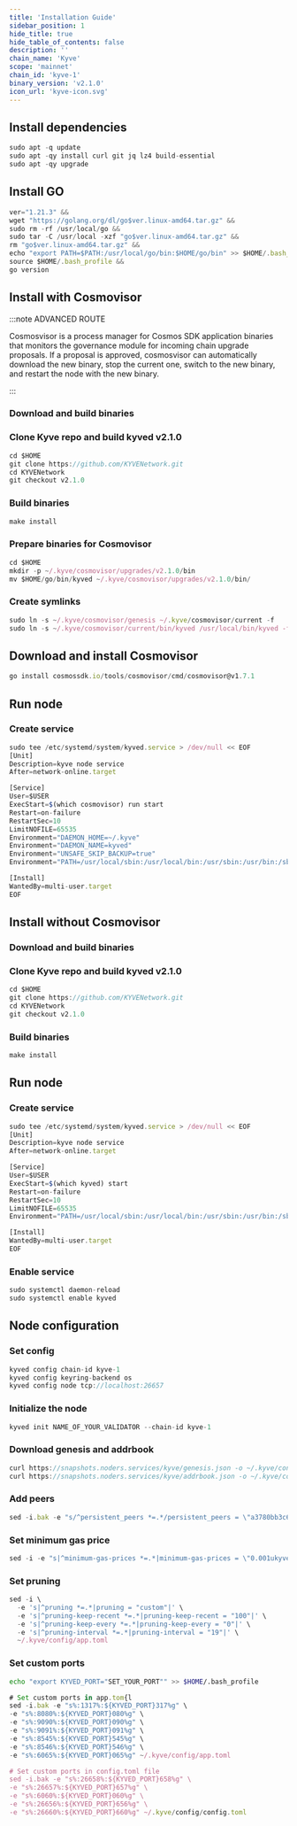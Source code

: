 ```yaml
---
title: 'Installation Guide'
sidebar_position: 1
hide_title: true
hide_table_of_contents: false
description: ''
chain_name: 'Kyve'
scope: 'mainnet'
chain_id: 'kyve-1'
binary_version: 'v2.1.0'
icon_url: 'kyve-icon.svg'
---
```



<PageTitle
  iconUrl="img/kyve-icon.svg"
  title="Kyve Installation Guide"
  chainId="kyve-1"
  version="v2.1.0"
/>

## Install dependencies

```js
sudo apt -q update
sudo apt -qy install curl git jq lz4 build-essential
sudo apt -qy upgrade
```

## Install GO

```js
ver="1.21.3" &&
wget "https://golang.org/dl/go$ver.linux-amd64.tar.gz" &&
sudo rm -rf /usr/local/go &&
sudo tar -C /usr/local -xzf "go$ver.linux-amd64.tar.gz" &&
rm "go$ver.linux-amd64.tar.gz" &&
echo "export PATH=$PATH:/usr/local/go/bin:$HOME/go/bin" >> $HOME/.bash_profile &&
source $HOME/.bash_profile &&
go version
```

## Install with Cosmovisor

:::note ADVANCED ROUTE

Cosmosvisor is a process manager for Cosmos SDK application binaries that monitors the governance module for incoming chain upgrade proposals. If a proposal is approved, cosmosvisor can automatically download the new binary, stop the current one, switch to the new binary, and restart the node with the new binary.

:::

### Download and build binaries

### Clone Kyve repo and build kyved v2.1.0

```js
cd $HOME
git clone https://github.com/KYVENetwork.git
cd KYVENetwork
git checkout v2.1.0
```

### Build binaries

```js
make install
```

### Prepare binaries for Cosmovisor

```js
cd $HOME
mkdir -p ~/.kyve/cosmovisor/upgrades/v2.1.0/bin
mv $HOME/go/bin/kyved ~/.kyve/cosmovisor/upgrades/v2.1.0/bin/
```

### Create symlinks

```js
sudo ln -s ~/.kyve/cosmovisor/genesis ~/.kyve/cosmovisor/current -f
sudo ln -s ~/.kyve/cosmovisor/current/bin/kyved /usr/local/bin/kyved -f
```

## Download and install Cosmovisor

```js
go install cosmossdk.io/tools/cosmovisor/cmd/cosmovisor@v1.7.1
```

## Run node

### Create service

```js
sudo tee /etc/systemd/system/kyved.service > /dev/null << EOF
[Unit]
Description=kyve node service
After=network-online.target

[Service]
User=$USER
ExecStart=$(which cosmovisor) run start
Restart=on-failure
RestartSec=10
LimitNOFILE=65535
Environment="DAEMON_HOME=~/.kyve"
Environment="DAEMON_NAME=kyved"
Environment="UNSAFE_SKIP_BACKUP=true"
Environment="PATH=/usr/local/sbin:/usr/local/bin:/usr/sbin:/usr/bin:/sbin:/bin:/usr/games:/usr/local/games:/snap/bin:~/.kyve/cosmovisor/current/bin"

[Install]
WantedBy=multi-user.target
EOF
```

## Install without Cosmovisor

### Download and build binaries

### Clone Kyve repo and build kyved v2.1.0

```js
cd $HOME
git clone https://github.com/KYVENetwork.git
cd KYVENetwork
git checkout v2.1.0
```

### Build binaries

```js
make install
```

## Run node

### Create service

```js
sudo tee /etc/systemd/system/kyved.service > /dev/null << EOF
[Unit]
Description=kyve node service
After=network-online.target

[Service]
User=$USER
ExecStart=$(which kyved) start
Restart=on-failure
RestartSec=10
LimitNOFILE=65535
Environment="PATH=/usr/local/sbin:/usr/local/bin:/usr/sbin:/usr/bin:/sbin:/bin:/usr/games:/usr/local/games:/snap/bin"

[Install]
WantedBy=multi-user.target
EOF
```

### Enable service

```js
sudo systemctl daemon-reload
sudo systemctl enable kyved
```

## Node configuration

### Set config

```js
kyved config chain-id kyve-1
kyved config keyring-backend os
kyved config node tcp://localhost:26657
```

### Initialize the node

```js
kyved init NAME_OF_YOUR_VALIDATOR --chain-id kyve-1
```

### Download genesis and addrbook

```js
curl https://snapshots.noders.services/kyve/genesis.json -o ~/.kyve/config/genesis.json
curl https://snapshots.noders.services/kyve/addrbook.json -o ~/.kyve/config/addrbook.json
```

### Add peers

```js
sed -i.bak -e "s/^persistent_peers *=.*/persistent_peers = \"a3780bb3c6eb953dfd0019e61a37e054a18dd197@kyve-rpc.noders.services:11056\"/" ~/.kyve/config/config.toml
```

### Set minimum gas price

```js
sed -i -e "s|^minimum-gas-prices *=.*|minimum-gas-prices = \"0.001ukyve\"|" ~/.kyve/config/app.toml
```

### Set pruning

```js
sed -i \
  -e 's|^pruning *=.*|pruning = "custom"|' \
  -e 's|^pruning-keep-recent *=.*|pruning-keep-recent = "100"|' \
  -e 's|^pruning-keep-every *=.*|pruning-keep-every = "0"|' \
  -e 's|^pruning-interval *=.*|pruning-interval = "19"|' \
  ~/.kyve/config/app.toml
```

### Set custom ports

```bash
echo "export KYVED_PORT="SET_YOUR_PORT"" >> $HOME/.bash_profile
```

```js
# Set custom ports in app.tom{l
sed -i.bak -e "s%:1317%:${KYVED_PORT}317%g" \
-e "s%:8080%:${KYVED_PORT}080%g" \
-e "s%:9090%:${KYVED_PORT}090%g" \
-e "s%:9091%:${KYVED_PORT}091%g" \
-e "s%:8545%:${KYVED_PORT}545%g" \
-e "s%:8546%:${KYVED_PORT}546%g" \
-e "s%:6065%:${KYVED_PORT}065%g" ~/.kyve/config/app.toml

# Set custom ports in config.toml file
sed -i.bak -e "s%:26658%:${KYVED_PORT}658%g" \
-e "s%:26657%:${KYVED_PORT}657%g" \
-e "s%:6060%:${KYVED_PORT}060%g" \
-e "s%:26656%:${KYVED_PORT}656%g" \
-e "s%:26660%:${KYVED_PORT}660%g" ~/.kyve/config/config.toml
```
